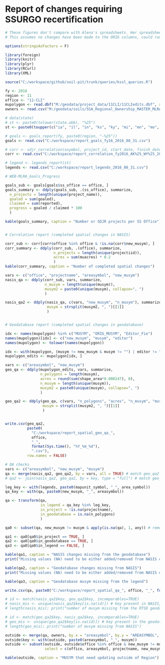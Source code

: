 # Report of changes requiring SSURGO recertification

```{r, echo=FALSE, warning=FALSE}
# These figures don't compare with Alena's spreadsheets. Her spreadsheets have additional counties that aren't captured in the Project Record.
# This assumes no changes have been made to the ORIG columns, could run Alena's qa against an unedited copy.

options(stringsAsFactors = F)

library(foreign)
library(knitr)
library(plyr)
library(RCurl)
library(XML)

source("C:/workspace/github/soil-pit/trunk/queries/kssl_queries.R")

fy <- 2016
region <- 11
office <- "11-CLI"
mupolygon <- read.dbf("M:/geodata/project_data/11CLI/11CLIedits.dbf", as.is = TRUE)
owners <- read.csv("M:/geodata/soils/SSA_Regional_Ownership_MASTER_MLRA_OFFICE.csv")

# data(state)
# st <- paste0(tolower(state.abb), "%25")
st <- paste0(toupper(c("ia", "il", "in", "ks", "ky", "mi", "mn", "mo", "ne", "oh", "ok", "sd", "wi")), "%25")

# goals <- goals_report(fy, paste0(region, "-%25"))
goals <- read.csv("C:/workspace/report_goals_fy16_2016_08_31.csv")

# corr <- sdjr_correlation(asymbol, project_id, start_date, finish_date)
corr <- read.csv("C:/workspace/report_correlation_fy2016_AK%25_WY%25_2016_08_31.csv")

# legend <- legends_report(st)
legends <- read.csv("C:/workspace/report_legends_2016_08_31.csv")
```

```{r, summarize geodatabase tabular changes, echo=FALSE, warning=FALSE, message=FALSE, results='asis'}

# WEB-MLRA_Goals_Progress

goals_sub <- goals[goals$ss_office == office, ]
goals_summary <- ddply(goals_sub, .(ss_office), summarize,
  n_projects = length(unique(project_name)),
  goaled = sum(goaled), 
  claimed = sum(reported),
  progress = goaled / claimed * 100
  )

kable(goals_summary, caption = "Number or SDJR projects per SS Office")


# Correlation report (completed spatial changes in NASIS)

corr_sub <- corr[corr$office %in% office & !is.na(corr$new_musym), ]
corr_summary <- ddply(corr_sub, .(office), summarize,
                      n_projects = length(unique(projectiid)),
                      acres = sum(muacres) * 0.2
                      )
kable(corr_summary, caption = "Number of completed spatial changes")

vars <- c("office", "projectname", "areasymbol", "new_musym")
nasis_qa <- ddply(corr_sub, vars, summarize, 
                  n_musym = length(unique(musym)),
                  musym2 = paste0(unique(musym), collapse=", ")
                  )

nasis_qa2 <- ddply(nasis_qa, c(vars, "new_musym", "n_musym"), summarize,
                   musym = strsplit(musym2, ", ")[[1]]
                   )


# Geodatabase report (completed spatial changes in geodatabase)

idx <- names(mupolygon) %in% c("MUSYM", "ORIG_MUSYM", "Editor_Fie")
names(mupolygon)[idx] <- c("new_musym", "musym", "editor")
names(mupolygon) <- tolower(names(mupolygon))

idx <- with(mupolygon, (musym != new_musym & musym != "") | editor != "")
mupolygon_edits <- mupolygon[idx, ]

vars <- c("areasymbol", "new_musym")
geo_qa <- ddply(mupolygon_edits, vars, summarise,
                n_polygons = length(musym),
                acres = round(sum(shape_area*0.000247), 0),
                n_musym = length(unique(musym)),
                musym2 = paste0(unique(musym), collapse=", ")
                )

geo_qa2 <- ddply(geo_qa, c(vars, "n_polygons", "acres", "n_musym", "musym2"), summarize,
                 musym = strsplit(musym2, ", ")[[1]]
                 )


write.csv(geo_qa2, 
          paste0(
            "C:/workspace/report_spatial_geo_qa_", 
            office, 
            "_", 
            format(Sys.time(), "%Y_%m_%d"), 
            ".csv"), 
          row.names = FALSE)
```

```{r, QA checks, echo=FALSE}
# QA checks
vars <- c("areasymbol", "new_musym", "musym")
qa <- merge(nasis_qa2, geo_qa2, by = vars, all = TRUE) # match geo_qa2 to nasis_qa2
# qa2 <- join(nasis_qa2, geo_qa2, by = key, type = "full") # match geo_qa2 to nasis_qa2

leg_key <- with(legends, paste0(mapunit_symbol, "_", area_symbol))
qa_key <- with(qa, paste0(new_musym, "_", areasymbol))

qa <- transform(qa, 
                in_legend = qa_key %in% leg_key,
                in_project = !is.na(projectname),
                in_geodatabase = is.na(n_polygons)
                )

qa0 <- subset(qa, new_musym != musym & apply(is.na(qa), 1, any)) # remove where musym = old musym

qa1 <- qa0[qa0$in_project == TRUE, ]
qa2 <- qa0[qa0$in_geodatabase == TRUE, ]
qa3 <- qa0[qa0$in_legend == FALSE, ]

kable(qa1, caption = "NASIS changes missing from the geodatabase")
print("Missing values (NA) need to be either added/removed from NASIS or the RTSD geodatabase, Otherwise they maybe splits that need to be relinked to a new additional mapunit.")

kable(qa2, caption = "Geodatabase changes missing from NASIS")
print("Missing values (NA) need to be either added/removed from NASIS or the RTSD geodatabase, Otherwise they maybe splits that need to be relinked to a new additional mapunit.")

kable(qa3, caption = "Geodatabase musym missing from the legend")

write.csv(qa, paste0("C:/workspace/report_spatial_qa_", office, "_", format(Sys.time(), "%Y_%m_%d"), ".csv"))

# id <- match(nasis_qa2$key, geo_qa2$key, incomparables=TRUE)
# nasis_mis <- unique(nasis_qa2$key[is.na(id)]) # key present in NASIS, but missing from the geodatabase
# length(nasis_mis); print("number of musym missing from the RTSD geodatabase")

# id <- match(geo_qa2$key, nasis_qa2$key, incomparables=TRUE)
# geo_mis <- unique(geo_qa2$key[is.na(id)]) # key present in the geodatabase, but missing from NASIS
# length(geo_mis); print("number of musym missing from NASIS")

```
```{r, adjacent regions, echo=FALSE}
outside <- merge(qa, owners, by.x = "areasymbol", by.y = "AREASYMBOL", sort = FALSE, all.x = TRUE)
outside$key <- with(outside, paste0(areasymbol, "_", musym))
outside <- subset(outside, outside$office %in% office & new_musym != musym, 
                  select = c(office, areasymbol, projectname, new_musym, musym, n_polygons, acres, key, in_legend))

kable(outside, caption = "MUSYM that need updating outside of Region")

```